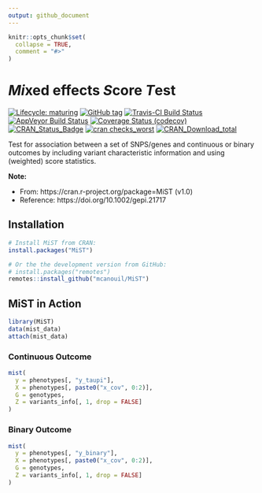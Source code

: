 ```yaml
---
output: github_document
---
```


<!-- README.md is generated from README.Rmd. Please edit that file -->

```r
knitr::opts_chunk$set(
  collapse = TRUE,
  comment = "#>"
)
```

# *Mi*xed effects *S*core *T*est

<!-- badges: start -->
[![Lifecycle: maturing](https://img.shields.io/badge/lifecycle-stable-brightgreen.svg)](https://www.tidyverse.org/lifecycle/#stable)
[![GitHub tag](https://img.shields.io/github/tag/mcanouil/MiST.svg?label=latest tag)](https://github.com/mcanouil/MiST)
[![Travis-CI Build Status](https://travis-ci.org/mcanouil/MiST.svg?branch=master)](https://travis-ci.org/mcanouil/MiST)
[![AppVeyor Build Status](https://ci.appveyor.com/api/projects/status/github/mcanouil/MiST?branch=master&svg=true)](https://ci.appveyor.com/project/mcanouil/MiST)
[![Coverage Status (codecov)](https://codecov.io/gh/mcanouil/MiST/branch/master/graph/badge.svg)](https://codecov.io/gh/mcanouil/MiST)
[![CRAN_Status_Badge](https://www.r-pkg.org/badges/version-ago/MiST)](https://cran.r-project.org/package=MiST)
[![cran checks_worst](https://cranchecks.info/badges/worst/MiST)](https://cran.r-project.org/web/checks/check_results_MiST.html)
[![CRAN_Download_total](https://cranlogs.r-pkg.org/badges/MiST)](https://cran.r-project.org/package=MiST)
<!--[![cran checks_summary](https://cranchecks.info/badges/summary/MiST)](https://cran.r-project.org/web/checks/check_results_MiST.html)-->
<!--[![CRAN_Download_month](https://cranlogs.r-pkg.org/badges/MiST?color=brightgreen)](https://cran.r-project.org/package=MiST)-->
<!--[![Coverage Status (coveralls)](https://coveralls.io/repos/github/mcanouil/MiST/badge.svg?branch=master)](https://coveralls.io/github/mcanouil/MiST?branch=master)-->
<!-- badges: end -->

Test for association between a set of SNPS/genes and continuous or binary outcomes by including variant characteristic information and using (weighted) score statistics.

**Note:**

* From: https://cran.r-project.org/package=MiST (v1.0)
* Reference: https://doi.org/10.1002/gepi.21717

## Installation

```r
# Install MiST from CRAN:
install.packages("MiST")

# Or the the development version from GitHub:
# install.packages("remotes")
remotes::install_github("mcanouil/MiST")
```

## MiST in Action

```r
library(MiST)
data(mist_data)
attach(mist_data)
```

### Continuous Outcome

```r
mist(
  y = phenotypes[, "y_taupi"],
  X = phenotypes[, paste0("x_cov", 0:2)],
  G = genotypes,
  Z = variants_info[, 1, drop = FALSE]
)
```

### Binary Outcome

```r
mist(
  y = phenotypes[, "y_binary"],
  X = phenotypes[, paste0("x_cov", 0:2)],
  G = genotypes,
  Z = variants_info[, 1, drop = FALSE]
)
```
